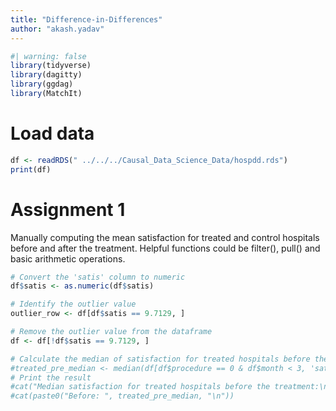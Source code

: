 ```yaml
---
title: "Difference-in-Differences"
author: "akash.yadav"
---
```



```r
#| warning: false
library(tidyverse)
library(dagitty)
library(ggdag)
library(MatchIt)
```


# Load data
```r
df <- readRDS(" ../../../Causal_Data_Science_Data/hospdd.rds")
print(df)
```


# Assignment 1

:::{.callout-important}
Manually computing the mean satisfaction for treated and control hospitals before and after the treatment. Helpful functions could be filter(), pull() and basic arithmetic operations.
:::

```r
# Convert the 'satis' column to numeric
df$satis <- as.numeric(df$satis)

# Identify the outlier value
outlier_row <- df[df$satis == 9.7129, ]

# Remove the outlier value from the dataframe
df <- df[!df$satis == 9.7129, ]

# Calculate the median of satisfaction for treated hospitals before the treatment
#treated_pre_median <- median(df[df$procedure == 0 & df$month < 3, 'satis'])
# Print the result
#cat("Median satisfaction for treated hospitals before the treatment:\n")
#cat(paste0("Before: ", treated_pre_median, "\n"))
```


